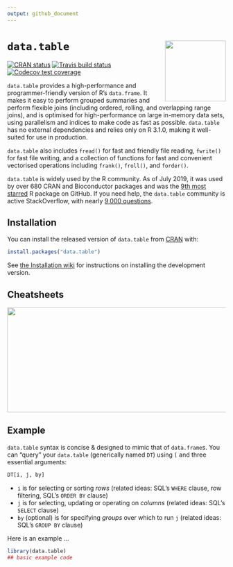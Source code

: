```yaml
---
output: github_document
---
```


# `data.table` <a href="http://r-datatable.com"><img src="man/figures/logo.png" align="right" height="140" /></a>

<!-- badges: start -->
[![CRAN status](https://www.r-pkg.org/badges/version/data.table)](https://cran.r-project.org/package=data.table)
[![Travis build status](https://travis-ci.org/Rdatatable/data.table.svg?branch=master)](https://travis-ci.org/hadley/data.table)
[![Codecov test coverage](https://codecov.io/gh/Rdatatable/data.table/branch/master/graph/badge.svg)](https://codecov.io/gh/hadley/data.table?branch=master)
<!-- badges: end -->

`data.table` provides a high-performance and programmer-friendly version of R's `data.frame`. It makes it easy to perform grouped summaries and perform flexible joins (including ordered, rolling, and overlapping range joins), and is optimised for high-performance on large in-memory data sets, using parallelism and indices to make code as fast as possible. `data.table` has no external dependencies and relies only on R 3.1.0, making it well-suited for use in production.

`data.table` also includes `fread()` for fast and friendly file reading, `fwrite()` for fast file writing, and a collection of functions for fast and convenient vectorised operations including `frank()`, `froll()`, and `forder()`.

`data.table` is widely used by the R community. As of July 2019, it was used by over 680 CRAN and Bioconductor packages and was the [9th most starred](http://www.r-pkg.org/starred) R package on GitHub. If you need help, the `data.table` community is active StackOverflow, with nearly [9,000 questions](http://stackoverflow.com/questions/tagged/data.table).

## Installation

You can install the released version of `data.table` from [CRAN](https://CRAN.R-project.org) with:

``` r
install.packages("data.table")
```

See [the Installation wiki](https://github.com/Rdatatable/data.table/wiki/Installation) for instructions on installing the development version.

## Cheatsheets

<a href="https://github.com/rstudio/cheatsheets/raw/master/datatable.pdf"><img src="man/figures/cheatsheet.png" width="615" height="242"/></a>  

## Example

`data.table` syntax is concise & designed to mimic that of `data.frame`s. You can "query" your `data.table` (generically named `DT`) using `[` and three essential arguments:

```r
DT[i, j, by]
```

 - `i` is for selecting or sorting _rows_ (related ideas: SQL's `WHERE` clause, row filtering, SQL's `ORDER BY` clause)
 - `j` is for selecting, updating or operating on _columns_ (related ideas: SQL's `SELECT` clause)
 - `by` (optional) is for specifying _groups_ over which to run `j` (related ideas: SQL's `GROUP BY` clause)

Here is an example ...

``` r
library(data.table)
## basic example code
```
